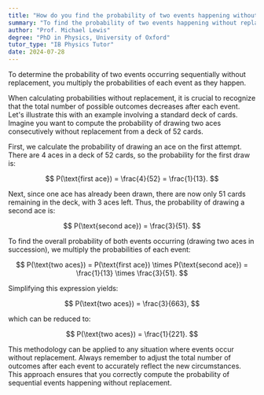 ```yaml
---
title: "How do you find the probability of two events happening without replacement?"
summary: "To find the probability of two events happening without replacement, multiply the probabilities of each event occurring sequentially."
author: "Prof. Michael Lewis"
degree: "PhD in Physics, University of Oxford"
tutor_type: "IB Physics Tutor"
date: 2024-07-28
---
```


To determine the probability of two events occurring sequentially without replacement, you multiply the probabilities of each event as they happen.

When calculating probabilities without replacement, it is crucial to recognize that the total number of possible outcomes decreases after each event. Let's illustrate this with an example involving a standard deck of cards. Imagine you want to compute the probability of drawing two aces consecutively without replacement from a deck of $52$ cards.

First, we calculate the probability of drawing an ace on the first attempt. There are $4$ aces in a deck of $52$ cards, so the probability for the first draw is:

$$
P(\text{first ace}) = \frac{4}{52} = \frac{1}{13}.
$$

Next, since one ace has already been drawn, there are now only $51$ cards remaining in the deck, with $3$ aces left. Thus, the probability of drawing a second ace is:

$$
P(\text{second ace}) = \frac{3}{51}.
$$

To find the overall probability of both events occurring (drawing two aces in succession), we multiply the probabilities of each event:

$$
P(\text{two aces}) = P(\text{first ace}) \times P(\text{second ace}) = \frac{1}{13} \times \frac{3}{51}.
$$

Simplifying this expression yields:

$$
P(\text{two aces}) = \frac{3}{663},
$$

which can be reduced to:

$$
P(\text{two aces}) = \frac{1}{221}.
$$

This methodology can be applied to any situation where events occur without replacement. Always remember to adjust the total number of outcomes after each event to accurately reflect the new circumstances. This approach ensures that you correctly compute the probability of sequential events happening without replacement.
    
